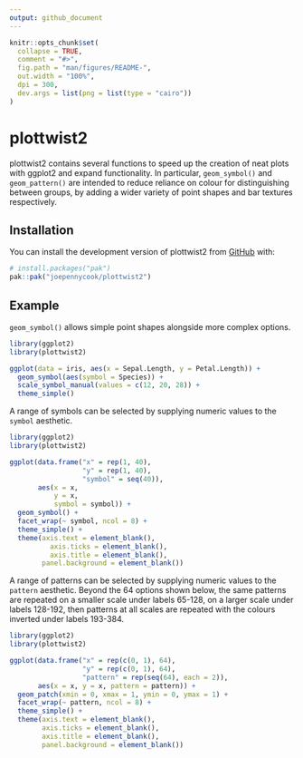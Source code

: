 ```yaml
---
output: github_document
---
```


<!-- README.md is generated from README.Rmd. Please edit that file -->

```r
knitr::opts_chunk$set(
  collapse = TRUE,
  comment = "#>",
  fig.path = "man/figures/README-",
  out.width = "100%",
  dpi = 300,
  dev.args = list(png = list(type = "cairo"))
)
```

# plottwist2

<!-- badges: start -->
<!-- badges: end -->

plottwist2 contains several functions to speed up the creation of neat plots with ggplot2 and expand functionality. In particular, `geom_symbol()` and `geom_pattern()` are intended to reduce reliance on colour for distinguishing between groups, by adding a wider variety of point shapes and bar textures respectively.

## Installation

You can install the development version of plottwist2 from [GitHub](https://github.com/) with:

``` r
# install.packages("pak")
pak::pak("joepennycook/plottwist2")
```

## Example

`geom_symbol()` allows simple point shapes alongside more complex options.

```r
library(ggplot2)
library(plottwist2)

ggplot(data = iris, aes(x = Sepal.Length, y = Petal.Length)) +
  geom_symbol(aes(symbol = Species)) +
  scale_symbol_manual(values = c(12, 20, 28)) +
  theme_simple()
```
A range of symbols can be selected by supplying numeric values to the `symbol` aesthetic.

```r
library(ggplot2)
library(plottwist2)

ggplot(data.frame("x" = rep(1, 40),
                  "y" = rep(1, 40),
                  "symbol" = seq(40)),
       aes(x = x,
           y = x,
           symbol = symbol)) +
  geom_symbol() +
  facet_wrap(~ symbol, ncol = 8) +
  theme_simple() +
  theme(axis.text = element_blank(),
          axis.ticks = element_blank(),
          axis.title = element_blank(),
        panel.background = element_blank())
```

A range of patterns can be selected by supplying numeric values to the `pattern` aesthetic. Beyond the 64 options shown below, the same patterns are repeated on a smaller scale under labels 65-128, on a larger scale under labels 128-192, then patterns at all scales are repeated with the colours inverted under labels 193-384.

```r
library(ggplot2)
library(plottwist2)

ggplot(data.frame("x" = rep(c(0, 1), 64),
                  "y" = rep(c(0, 1), 64),
                  "pattern" = rep(seq(64), each = 2)),
       aes(x = x, y = x, pattern = pattern)) +
  geom_patch(xmin = 0, xmax = 1, ymin = 0, ymax = 1) +
  facet_wrap(~ pattern, ncol = 8) +
  theme_simple() +
  theme(axis.text = element_blank(),
        axis.ticks = element_blank(),
        axis.title = element_blank(),
        panel.background = element_blank())
```
